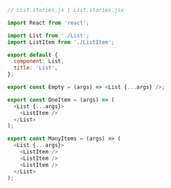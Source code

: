```js
// List.stories.js | List.stories.jsx

import React from 'react';

import List from './List';
import ListItem from './ListItem';

export default {
  component: List,
  title: 'List',
};

export const Empty = (args) => <List {...args} />;

export const OneItem = (args) => (
  <List {...args}>
    <ListItem />
  </List>
);

export const ManyItems = (args) => (
  <List {...args}>
    <ListItem />
    <ListItem />
    <ListItem />
  </List>
);
```